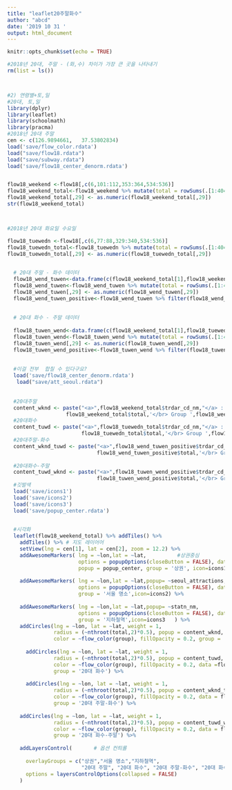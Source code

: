 ```yaml
---
title: "leaflet20주말화수"
author: "abcd"
date: '2019 10 31 '
output: html_document
---
```


```r
knitr::opts_chunk$set(echo = TRUE)
```

```r
#2018년 20대, 주말 - (화,수) 차이가 가장 큰 곳을 나타내기
rm(list = ls())



#2) 연령별+토,일 
#20대, 토,일
library(dplyr)
library(leaflet)
library(schoolmath)
library(pracma)
#2018년 20대 주말
cen <- c(126.9894661,	37.53802834)
load('save/flow_color.rdata')
load("save/flow18.rdata")
load("save/subway.rdata")
load('save/flow18_center_denorm.rdata')


flow18_weekend <-flow18[,c(6,101:112,353:364,534:536)]
flow18_weekend_total<-flow18_weekend %>% mutate(total = rowSums(.[1:4040,2:25]))
flow18_weekend_total[,29] <- as.numeric(flow18_weekend_total[,29])
str(flow18_weekend_total)



#2018년 20대 화요일 수요일

flow18_tuewedn <-flow18[,c(6,77:88,329:340,534:536)]
flow18_tuewedn_total<-flow18_tuewedn %>% mutate(total = rowSums(.[1:4040,2:25]))
flow18_tuewedn_total[,29] <- as.numeric(flow18_tuewedn_total[,29])

  
  # 20대 주말 - 화수 데이터
  flow18_wend_tuwen<-data.frame(c(flow18_weekend_total[1],flow18_weekend_total[,2:25]-flow18_tuewedn_total[,2:25],flow18_weekend_total[26:28]))
  flow18_wend_tuwen<-flow18_wend_tuwen %>% mutate(total = rowSums(.[1:4040,2:25]))
  flow18_wend_tuwen[,29] <- as.numeric(flow18_wend_tuwen[,29])
  flow18_wend_tuwen_positive<-flow18_wend_tuwen %>% filter(flow18_wend_tuwen[29]>0)
 
  
  # 20대 화수 - 주말 데이터
  
  flow18_tuwen_wend<-data.frame(c(flow18_weekend_total[1],flow18_tuewedn_total[,2:25]-flow18_weekend_total[,2:25],flow18_tuewedn_total[26:28]))
  flow18_tuwen_wend<-flow18_tuwen_wend %>% mutate(total = rowSums(.[1:4040,2:25]))
  flow18_tuwen_wend[,29] <- as.numeric(flow18_tuwen_wend[,29])
  flow18_tuwen_wend_positive<-flow18_tuwen_wend %>% filter(flow18_tuwen_wend[29]>0)
  
  
  #이걸 전부  합칠 수 있다구요?
  load('save/flow18_center_denorm.rdata')
   load("save/att_seoul.rdata")    
  
  
  #20대주말
  content_wknd <- paste("<a>",flow18_weekend_total$trdar_cd_nm,"</a> : ",
                   flow18_weekend_total$total,'</br> Group ',flow18_weekend_total$group) 
  #20대화수
  content_tuwd <- paste("<a>",flow18_tuewedn_total$trdar_cd_nm,"</a> : ",
                        flow18_tuewedn_total$total,'</br> Group ',flow18_tuewedn_total$group) 
  #20대주말-화수
  content_wknd_tuwd <- paste("<a>",flow18_wend_tuwen_positive$trdar_cd_nm,"</a> : ",
                             flow18_wend_tuwen_positive$total,'</br> Group ',flow18_wend_tuwen_positive$group)   
  
  #20대화수-주말
  content_tuwd_wknd <- paste("<a>",flow18_tuwen_wend_positive$trdar_cd_nm,"</a> : ",
                             flow18_tuwen_wend_positive$total,'</br> Group ',flow18_tuwen_wend_positive$group)   
  #깃발색
  load('save/icons1')
  load('save/icons2')
  load('save/icons3')
  load('save/popup_center.rdata')

  
  #시각화
  leaflet(flow18_weekend_total) %>% addTiles() %>%
    addTiles() %>% # 지도 레이어어
    setView(lng = cen[1], lat = cen[2], zoom = 12.2) %>% 
    addAwesomeMarkers( lng = ~lon,lat = ~lat,          #상권중심
                       options = popupOptions(closeButton = FALSE), data = flow18_center_denorm,
                       popup = popup_center, group = '상권', icon=icons1  ) %>% 
    
    addAwesomeMarkers( lng = ~lon,lat = ~lat,popup= ~seoul_attractions,   #'~'가 'att_seoul$'임
                       options = popupOptions(closeButton = FALSE), data = att_seoul,
                       group = '서울 명소',icon=icons2) %>%
    
    addAwesomeMarkers( lng = ~lon,lat = ~lat,popup= ~statn_nm,          #서울 지하철
                       options = popupOptions(closeButton = FALSE), data = subway,
                       group = '지하철역',icon=icons3   ) %>% 
    addCircles(lng = ~lon, lat = ~lat, weight = 1,
               radius = (~nthroot(total,2)*0.5), popup = content_wknd,
               color = ~flow_color(group), fillOpacity = 0.2, group = '20대 주말') %>% 
 
      addCircles(lng = ~lon, lat = ~lat, weight = 1,
               radius = (~nthroot(total,2)*0.5), popup = content_tuwd,
               color = ~flow_color(group), fillOpacity = 0.2, data =flow18_tuewedn_total,
               group = '20대 화수') %>% 
   
      addCircles(lng = ~lon, lat = ~lat, weight = 1,
               radius = (~nthroot(total,2)*0.5), popup = content_wknd_tuwd,
               color = ~flow_color(group), fillOpacity = 0.2, data = flow18_wend_tuwen_positive,
               group = '20대 주말-화수') %>% 
  
    addCircles(lng = ~lon, lat = ~lat, weight = 1,
               radius = (~nthroot(total,2)*0.5), popup = content_tuwd_wknd,
               color = ~flow_color(group), fillOpacity = 0.2, data = flow18_tuwen_wend_positive,
               group = '20대 화수-주말') %>% 
    
    addLayersControl(       # 옵션 컨틔롤
  
      overlayGroups = c("상권","서울 명소","지하철역", 
                        "20대 주말", "20대 화수", "20대 주말-화수", "20대 화수-주말"),
      options = layersControlOptions(collapsed = FALSE)
    ) 
  
  
```
